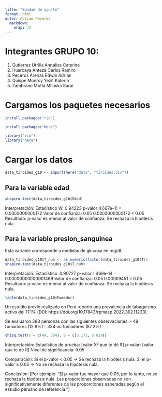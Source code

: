 ---
title: "Bondad de ajuste"
format: html
autor: Adrian Peceros
  markdown: 
    wrap: 72
---

# Integrantes GRUPO 10:

1.  Gutierrez Utrilla Annalisa Caterina
2.  Huarcaya Anteza Carlos Ramiro
3.  Peceros Arenas Edwin Adrian
4.  Quispe Monroy Yezit Katerin
5.  Zambrano Motta Miluska Sarai

# Cargamos los paquetes necesarios

```{r}
install.packages("rio")
```

```{r}
install.packages("here")
```

```{r}
library("rio")
library("here")

```

# Cargar los datos

```{r}
data_tiroides_g10 <- import(here("data", "tiroides.csv"))
```

## Para la variable edad

```{r}
shapiro.test(data_tiroides_g10$Edad)

```

Interpretación: Estadístico W: 0.94223 p-valor:4.667e-11 = 0.0000000000172 Valor de confianza: 0.05 0.0000000000172 \< 0.05 Resultado: p-valor es menor al valor de confianza. Se rechaza la hipótesis nula.

## Para la variable presion_sanguinea

Esta variable corresponde a medidas de glucosa en mg/dL

```{r}
data_tiroides_g10$T_num <- as.numeric(factor(data_tiroides_g10$T))
shapiro.test(data_tiroides_g10$T_num)

```

Interpretación: Estadístico: 0.90727 p-valor:1.469e-14 = 0.00000000000001469 Valor de confianza: 0.05 0.00009451 \< 0.05 Resultado: p-valor es menor al valor de confianza. Se rechaza la hipótesis nula.

```{r}
table(data_tiroides_g10$Fumador)
```

Un estudio previo realizado en Perú reportó una prevalencia de tabaquismo activo del 17.1% (DOI: https://doi.org/10.17843/rpmesp.2022.392.11233).

Se evaluaron 383 personas con las siguientes observaciones: - 49 fumadores (12.8%) - 334 no fumadores (87.2%)

```{r}
chisq.test(x = c(49, 334), p = c(0.171, 0.829))
```

Interpretación: Estadístico de prueba: \[valor X² que te dé R\] p-valor: \[valor que te dé R\] Nivel de significancia: 0.05

Comparación: Si el p-valor \< 0.05 → Se rechaza la hipótesis nula. Si el p-valor ≥ 0.05 → No se rechaza la hipótesis nula.

Conclusión: \[Por ejemplo: "El p-valor fue mayor que 0.05, por lo tanto, no se rechaza la hipótesis nula. Las proporciones observadas no son significativamente diferentes de las proporciones esperadas según el estudio peruano de referencia."\]
